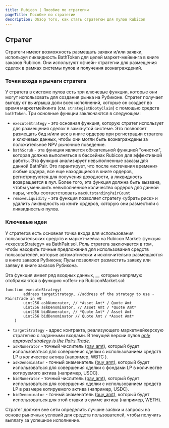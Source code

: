 ```yaml
---
title: Rubicon | Пособие по стратегии
pageTitle: Пособие по стратегии
description: Обзор того, как стать стратегом для пулов Rubicon
---
```


## Стратег

Стратеги имеют возможность размещать заявки и/или заявки, используя ликвидность BathToken для целей маркет-мейкинга в книге заказов Rubicon. Они используют офчейн-стратегии для размещения сделок в рамках системы пулов и получения вознаграждений.

### Точки входа и рычаги стратега

У стратега в системе пулов есть три ключевые функции, которые они могут использовать для создания рынка на Рубиконе. Стратег получает выгоду от выигрыша доли всех исполнений, которые он создает во время маркетмейкинга (см. `strategistBootyClaim`) с помощью средств `bathToken`. Три основные функции заключаются в следующем:

* `executeStrategy` - это основная функция, которую стратег использует для размещения сделок в замкнутой системе. Это позволяет размещать бид и/или аск в книге ордеров при регистрации стратега и ключевых данных, чтобы они могли быть вознаграждены за положительное NPV рыночное поведение.
* `bathScrub` - эта функция является обязательной функцией "очистки", которая должна выполняться в бассейнах Rubicon для эффективной работы. Эта функция анализирует невыполненные заказы для данной BathPair. Это гарантирует, что после «истечения времени» любые ордера, все еще находящиеся в книге ордеров, регистрируются для получения доходности, а ликвидность возвращается в пул. Более того, эта функция должна быть вызвана, чтобы уменьшить невыполненное количество ордеров для данной пары, чтобы соответствовать `maxOutstandingPairCount`
* `removeLiquidity` - эта функция позволяет стратегу «убрать риск» и удалить ликвидность из книги ордеров, которую они разместили с ликвидностью пулов.

### Ключевые идеи

У стратегов есть основная точка входа для использования пользовательских средств и маркет-мейка на Rubicon Market: функция «executeStrategy» на BathPair.sol. Роль стратега заключается в том, чтобы находить точные предложения для использования средств пользователей, которые автоматически и исключительно размещаются в книге заказов Рубикона; Пулы позволяют разместить заявку или заявку в книге заказов Рубикона.

Эта функция имеет ряд входных данных, __ которые напрямую отображаются в функцию «offer» на RubiconMarket.sol:

```
function executeStrategy(
        address targetStrategy, //address of the strategy to use - PairsTrade in v0
        uint256 askNumerator, // *Asset Amt* / Quote Amt
        uint256 askDenominator, // Asset Amt / *Quote Amt*
        uint256 bidNumerator, // *Quote Amt* / Asset Amt
        uint256 bidDenominator // Quote Amt / *Asset Amt*
    )
```

* `targetStrategy` - адрес контракта, реализующего маркетмейкерскую стратегию с заданными входами. В текущей версии пулов [_only approved strategy is the Pairs Trade_](/docs/protocol/rubicon-pools/bathpair).
* `askNumerator` - точный числитель ([pay\_am](/docs/protocol/rubicon-market/key-functions#offer)[t](https://www.youtube.com/watch?v=dQw4w9WgXcQ)), который будет использоваться для совершения сделки с использованием средств LP в количестве актива (например, WBTC ).
* `askDenominator` - точный знаменатель ([buy\_amt](/docs/protocol/rubicon-market/key-functions#offer)), который будет использоваться для совершения сделки с фондами LP в количестве котируемого актива (например, USDC).
* `bidNumerator` - точный числитель ([pay\_am](/docs/protocol/rubicon-market/key-functions#offer)[t](https://www.youtube.com/watch?v=dQw4w9WgXcQ)), который будет использоваться для совершения сделки с использованием средств LP в размере котируемого актива (например, USDC).
* `bidDenominator` - точный знаменатель ([buy\_amt](/docs/protocol/rubicon-market/key-functions#offer)), который будет использоваться для этой ставки в сумме актива (например, WETH).

Стратег должен вне сети определить лучшие заявки и запросы на основе рыночных условий для средств пользователей, чтобы получить выплату за успешное исполнение.